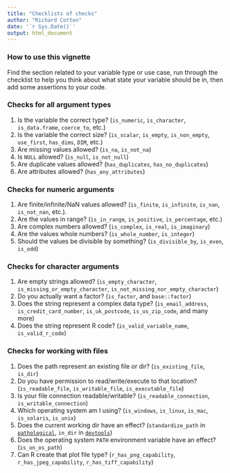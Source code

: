 ---
title: "Checklists of checks"
author: "Richard Cotton"
date: '`r Sys.Date()`'
output: html_document
---
  
<!--
%\VignetteEngine{knitr::rmarkdown}
%\VignetteIndexEntry{3. Checklists of checks}
-->
  
### How to use this vignette

Find the section related to your variable type or use case, run through the
checklist to help you think about what state your variable should be in, then
add some assertions to your code.

### Checks for all argument types

1. Is the variable the correct type? (`is_numeric`, `is_character`, 
`is_data.frame`, `coerce_to`, etc.)
2. Is the variable the correct size? (`is_scalar`, `is_empty`, `is_non_empty`, 
`use_first`, `has_dims`, `DIM`, etc.)
3. Are missing values allowed? (`is_na`, `is_not_na`)
4. Is `NULL` allowed? (`is_null`, `is_not_null`)
5. Are duplicate values allowed? (`has_duplicates`, `has_no_duplicates`)
6. Are attributes allowed? (`has_any_attributes`)

### Checks for numeric arguments

1. Are finite/infinite/NaN values allowed? (`is_finite`, `is_infinite`, 
`is_nan`, `is_not_nan`, etc.).
2. Are the values in range? (`is_in_range`, `is_positive`, `is_percentage`, etc.)
3. Are complex numbers allowed? (`is_complex`, `is_real`, `is_imaginary`)
4. Are the values whole numbers? (`is_whole_number`, `is_integer`)
5. Should the values be divisible by something? (`is_divisible_by`, `is_even`, 
`is_odd`)

### Checks for character arguments

1. Are empty strings allowed? (`is_empty_character`, 
`is_missing_or_empty_character`, `is_not_missing_nor_empty_character`)
2. Do you actually want a factor? (`is_factor`, and `base::factor`)
3. Does the string represent a complex data type? (`is_email_address`, 
`is_credit_card_number`, `is_uk_postcode`, `is_us_zip_code`, and many more)
4. Does the string represent R code? (`is_valid_variable_name`, 
`is_valid_r_code`)

### Checks for working with files

1. Does the path represent an existing file or dir? (`is_existing_file`, 
`is_dir`)
2. Do you have permission to read/write/execute to that location? 
(`is_readable_file`, `is_writable_file`, `is_executable_file`)
3. Is your file connection readable/writable? (`is_readable_connection`, 
`is_writable_connection`)
4. Which operating system am I using? (`is_windows`, `is_linux`, `is_mac`, 
`is_solaris`, `is_unix`)
5. Does the current working dir have an effect? (`standardize_path` in 
[`pathological`](https://github.com/richierocks/pathological), `in_dir` in 
[`devtools`](https://github.com/hadley/devtools))
7. Does the operating system `PATH` environment variable have an effect? (`is_on_os_path`)
6. Can R create that plot file type? (`r_has_png_capability`, 
`r_has_jpeg_capability`, `r_has_tiff_capability`)
